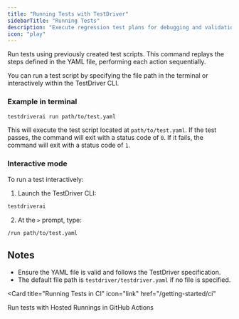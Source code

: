 ```yaml
---
title: "Running Tests with TestDriver"
sidebarTitle: "Running Tests"
description: "Execute regression test plans for debugging and validation."
icon: "play"
---
```


Run tests using previously created test scripts. This command replays the steps defined in the YAML file, performing each action sequentially.

You can run a test script by specifying the file path in the terminal or interactively within the TestDriver CLI.

### Example in terminal

```bash
testdriverai run path/to/test.yaml
```

This will execute the test script located at `path/to/test.yaml`. If the test passes, the command will exit with a status code of `0`. If it fails, the command will exit with a status code of `1`.

### Interactive mode

To run a test interactively:

1. Launch the TestDriver CLI:
  ```bash
  testdriverai
  ```
2. At the `>` prompt, type:
  ```bash
  /run path/to/test.yaml
  ```

## Notes

- Ensure the YAML file is valid and follows the TestDriver specification.
- The default file path is `testdriver/testdriver.yaml` if no file is specified.

<Card
  title="Running Tests in CI"
  icon="link"
  href="/getting-started/ci"
>
  Run tests with Hosted Runnings in GitHub Actions
</Card>
